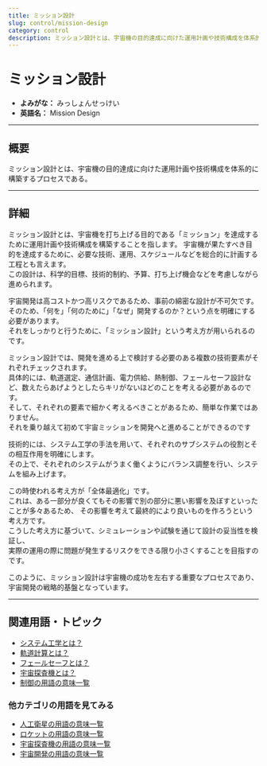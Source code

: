 ```yaml
---
title: ミッション設計
slug: control/mission-design
category: control
description: ミッション設計とは、宇宙機の目的達成に向けた運用計画や技術構成を体系的に構築するプロセスである。
---
```



<Head>
  <script type="application/ld+json">
    {`{
      "@context": "https://schema.org",
      "@type": "DefinedTerm",
      "name": "ミッション設計",
      "inDefinedTermSet": "https://www.space-portal.org",
      "termCode": "control/mission-design",
      "description": "ミッション設計とは、宇宙機の目的達成に向けた運用計画や技術構成を体系的に構築するプロセスである。",
      "url": "https://www.space-portal.org/docs/control/mission-design"
    }`}
  </script>
</Head>

# ミッション設計

- **よみがな：** みっしょんせっけい  
- **英語名：** Mission Design  

---

## 概要

ミッション設計とは、宇宙機の目的達成に向けた運用計画や技術構成を体系的に構築するプロセスである。

---

## 詳細

ミッション設計とは、宇宙機を打ち上げる目的である「ミッション」を達成するために運用計画や技術構成を構築することを指します。
宇宙機が果たすべき目的を達成するために、必要な技術、運用、スケジュールなどを総合的に計画する工程とも言えます。  
この設計は、科学的目標、技術的制約、予算、打ち上げ機会などを考慮しながら進められます。  

宇宙開発は高コストかつ高リスクであるため、事前の綿密な設計が不可欠です。  
そのため、「何を」「何のために」「なぜ」開発するのか？という点を明確にする必要があります。  
それをしっかりと行うために、「ミッション設計」という考え方が用いられるのです。  

ミッション設計では、開発を進める上で検討する必要のある複数の技術要素がそれぞれチェックされます。  
具体的には、軌道選定、通信計画、電力供給、熱制御、フェールセーフ設計など、数えたらあげようとしたらキリがないほどのことを考える必要があるのです。  
そして、それぞれの要素で細かく考えるべきことがあるため、簡単な作業ではありません。  
それを乗り越えて初めて宇宙ミッションを開発へと進めることができるのです

技術的には、システム工学の手法を用いて、それぞれのサブシステムの役割とその相互作用を明確にします。  
その上で、それぞれのシステムがうまく働くようにバランス調整を行い、システムを組み上げます。  

この時使われる考え方が「全体最適化」です。  
これは、ある一部分が良くてもその影響で別の部分に悪い影響を及ぼすといったことが多々あるため、
その影響を考えて最終的により良いものを作ろうという考え方です。  
こうした考え方に基づいて、シミュレーションや試験を通じて設計の妥当性を検証し、  
実際の運用の際に問題が発生するリスクをできる限り小さくすることを目指すのです。  

このように、ミッション設計は宇宙機の成功を左右する重要なプロセスであり、宇宙開発の戦略的基盤となっています。

---

## 関連用語・トピック

- [システム工学とは？](control/system-engineering)
- [軌道計算とは？](orbit/operation/orbit-calculation)
- [フェールセーフとは？](control/technology/fail-safe)
- [宇宙探査機とは？](explorer/space-probe)
- [制御の用語の意味一覧](category/control)

### 他カテゴリの用語を見てみる
- [人工衛星の用語の意味一覧](category/satellite)
- [ロケットの用語の意味一覧](category/rocket)
- [宇宙探査機の用語の意味一覧](category/explorer)
- [宇宙開発の用語の意味一覧](category/glossary)
